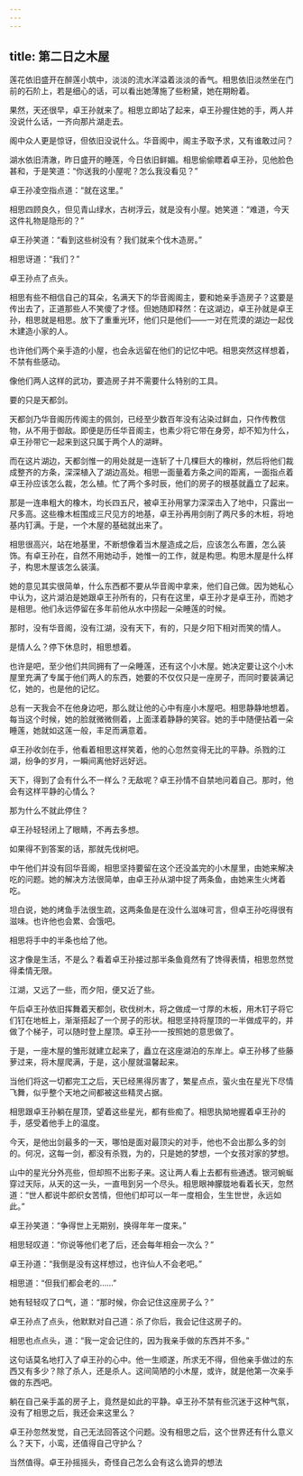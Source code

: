 ```yaml
---
---
---
```

title: 第二日之木屋
---




莲花依旧盛开在醉莲小筑中，淡淡的流水洋溢着淡淡的香气。相思依旧淡然坐在门前的石阶上，若是细心的话，可以看出她薄施了些粉黛，她在期盼着。

果然，天还很早，卓王孙就来了。相思立即站了起来，卓王孙握住她的手，两人并没说什么话，一齐向那片湖走去。

阁中众人更是惊讶，但依旧没说什么。华音阁中，阁主予取予求，又有谁敢过问？

湖水依旧清澈，昨日盛开的睡莲，今日依旧鲜媚。相思偷偷瞟着卓王孙，见他脸色甚和，于是笑道：“你送我的小屋呢？怎么我没看见？”

卓王孙凌空指点道：“就在这里。”

相思四顾良久，但见青山绿水，古树浮云，就是没有小屋。她笑道：“难道，今天这件礼物是隐形的？”

卓王孙笑道：“看到这些树没有？我们就来个伐木造房。”

相思讶道：“我们？”

卓王孙点了点头。

相思有些不相信自己的耳朵，名满天下的华音阁阁主，要和她亲手造房子？这要是传出去了，正道那些人不笑傻了才怪。但她随即释然：在这湖边，卓王孙就是卓王孙，相思就是相思。放下了重重光环，他们只是他们——一对在荒漠的湖边一起伐木建造小家的人。

也许他们两个亲手造的小屋，也会永远留在他们的记忆中吧。相思突然这样想着，不禁有些感动。

像他们两人这样的武功，要造房子并不需要什么特别的工具。

要的只是天都剑。

天都剑乃华音阁历传阁主的佩剑，已经至少数百年没有沾染过鲜血，只作传教信物，从不用于御敌。即便是历任华音阁主，也素少将它带在身旁，却不知为什么，卓王孙带它一起来到这只属于两个人的湖畔。

而在这片湖边，天都剑惟一的用处就是一连斩了十几棵巨大的橡树，然后将他们裁成整齐的方条，深深植入了湖边高处。相思一面量着方条之间的距离，一面指点着卓王孙应该怎么裁，怎么植。忙了两个多时辰，他们的房子的根基就矗立了起来。

那是一连串粗大的橡木，均长四五尺，被卓王孙用掌力深深击入了地中，只露出一尺多高。这些橡木桩围成三尺见方的地基，卓王孙再用剑削了两尺多的木桩，将地基内钉满。于是，一个木屋的基础就出来了。

相思很高兴，站在地基里，不断想像着当木屋造成之后，应该怎么布置，怎么装饰。有卓王孙在，自然不用她动手，她惟一的工作，就是构思。构思木屋是什么样子，构思木屋该怎么装潢。

她的意见其实很简单，什么东西都不要从华音阁中拿来，他们自己做。因为她私心中认为，这片湖泊是她跟卓王孙所有的，只有在这里，卓王孙才是卓王孙，而她才是相思。他们永远停留在多年前他从水中捞起一朵睡莲的时候。

那时，没有华音阁，没有江湖，没有天下，有的，只是夕阳下相对而笑的情人。

是情人么？停下休息时，相思想着。

也许是吧，至少他们共同拥有了一朵睡莲，还有这个小木屋。她决定要让这个小木屋里充满了专属于他们两人的东西，她要的不仅仅只是一座房子，而同时要装满记忆，她的，也是他的记忆。

总有一天我会不在他身边吧，那么就让他的心中有座小木屋吧。相思静静地想着。每当这个时候，她的脸就微微侧着，上面漾着静静的笑容。她的手中随便拈着一朵睡莲，她就如这莲一般，丰足而满意着。

卓王孙收剑在手，他看着相思这样笑着，他的心忽然变得无比的平静。杀戮的江湖，纷争的岁月，一瞬间离他好远好远。

天下，得到了会有什么不一样么？无敌呢？卓王孙情不自禁地问着自己。那时，他会有这样平静的心情么？

那为什么不就此停住？

卓王孙轻轻闭上了眼睛，不再去多想。

如果得不到答案的话，那就先伐树吧。

中午他们并没有回华音阁，相思坚持要留在这个还没盖完的小木屋里，由她来解决吃的问题。她的解决方法很简单，由卓王孙从湖中捉了两条鱼，由她来生火烤着吃。

坦白说，她的烤鱼手法很生疏，这两条鱼是在没什么滋味可言，但卓王孙吃得很有滋味。也许他也会累、会饿吧。

相思将手中的半条也给了他。

这才像是生活，不是么？看着卓王孙接过那半条鱼竟然有了馋得表情，相思忽然觉得柔情无限。

江湖，又远了一些，而夕阳，便又近了些。

午后卓王孙依旧挥舞着天都剑，砍伐树木，将之做成一寸厚的木板，用木钉子将它们钉在地桩上，渐渐搭起了一个房子的形状。相思坚持将屋顶的一半做成平的，并做了个梯子，可以随时登上屋顶。卓王孙一一按照她的意思做了。

于是，一座木屋的雏形就建立起来了，矗立在这座湖泊的东岸上。卓王孙移了些藤萝过来，将木屋爬满，于是，这小屋就温馨起来。

当他们将这一切都完工之后，天已经黑得厉害了，繁星点点，萤火虫在星光下尽情飞舞，似乎整个天地之间都被这些精灵占据。

相思跟卓王孙躺在屋顶，望着这些星光，都有些痴了。相思执拗地握着卓王孙的手，感受着他手上的温度。

今天，是他出剑最多的一天，哪怕是面对最顶尖的对手，他也不会出那么多的剑的。何况，这每一剑，都没有杀戮，为的，只是她的梦想，一个女孩对家的梦想。

山中的星光分外亮些，但却照不出影子来。这让两人看上去都有些通透。银河蜿蜒穿过天际，从天的这一头，一直甩到另一个尽头。相思眼神朦胧地看着长天，忽然道：“世人都说牛郎织女苦情，但他们却可以一年一度相会，生生世世，永远如此。”

卓王孙笑道：“争得世上无期别，换得年年一度来。”

相思轻叹道：“你说等他们老了后，还会每年相会一次么？”

卓王孙道：“我倒是没有这样想过，也许仙人不会老吧。”

相思道：“但我们都会老的……”

她有轻轻叹了口气，道：“那时候，你会记住这座房子么？”

卓王孙点了点头，他默默对自己道：杀了你后，我会记住这房子的。

相思也点点头，道：“我一定会记住的，因为我亲手做的东西并不多。”

这句话莫名地打入了卓王孙的心中。他一生顺遂，所求无不得，但他亲手做过的东西又有多少？除了杀人，还是杀人。这间简陋的小木屋，或许，就是他第一次亲手做的东西吧。

躺在自己亲手盖的房子上，竟然是如此的平静。卓王孙不禁有些沉迷于这种气氛，没有了相思之后，我还会来这里么？

卓王孙忽然发觉，自己无法回答这个问题。没有相思之后，这个世界还有什么意义么？天下，小鸾，还值得自己守护么？

当然值得。卓王孙摇摇头，奇怪自己怎么会有这么诡异的想法